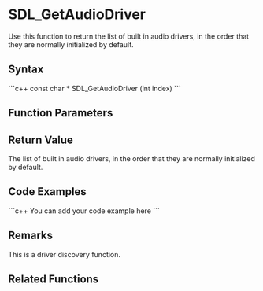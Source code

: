 <!-- pragma section-numbers off -->
<!-- pragma disable-camelcase -->

= SDL_GetAudioDriver =
Use this function to return the list of built in audio drivers, in the order that they are normally initialized by default.


== Syntax ==
```c++
const char * SDL_GetAudioDriver (int index)
```

== Function Parameters ==

== Return Value ==
The list of built in audio drivers, in the order that they are normally initialized by default.

== Code Examples ==
```c++
You can add your code example here
```

== Remarks ==
This is a driver discovery function.

== Related Functions ==
:[[ ]]
